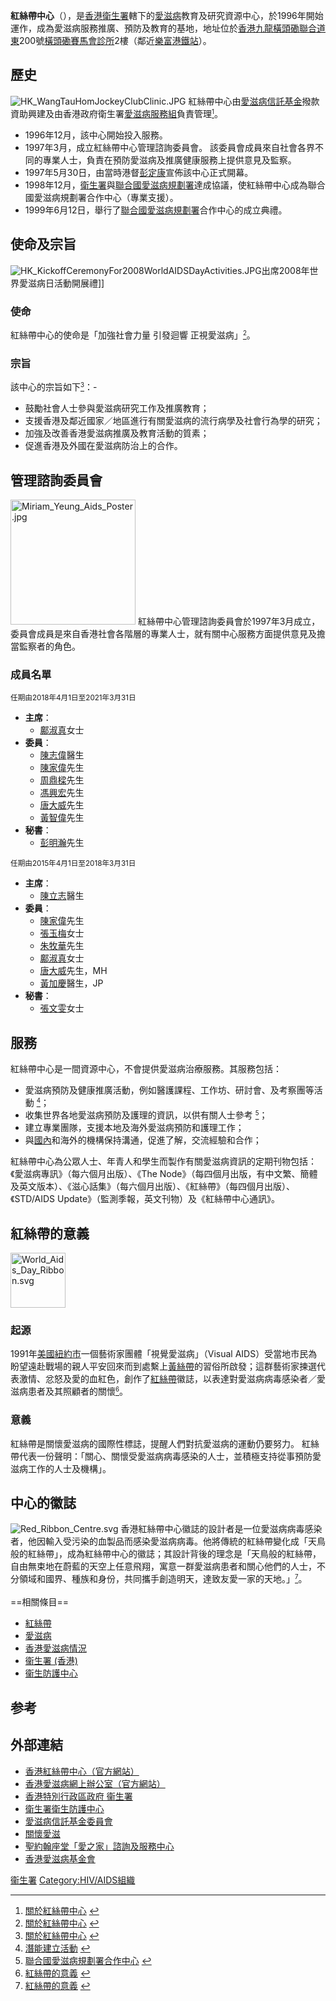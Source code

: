 {{noteTA
|1=zh-cn:卫生; zh-tw:衛生; zh-hk:衞生;
|2=zh-cn:艾滋病; zh-tw:愛滋病; zh-hk:愛滋病;
}}
{{香港政府部門基礎資訊|
中文部門名稱=紅絲帶中心|
英文部門名稱=Red Ribbon Centre|
部門標誌=Red Ribbon Centre.svg|
首長職銜=|
首長姓名=|
副首長職銜=|
副首長姓名=|
成立年份=1996|
所屬部門=[[衞生署_(香港)|衛生署]]愛滋病服務組|
總部=香港九龍<br />橫頭磡聯合道東200號<br />橫頭磡賽馬會診所2樓 |
free_label = 電話|
free_text = (852) 3143  7200|
網站= [http://www.rrc.gov.hk 紅絲帶中心網站] |
}}
'''紅絲帶中心'''（{{lang-en|Red Ribbon Centre}}），是[[香港|香港]][[衞生署_(香港)|衛生署]]轄下的[[愛滋病|愛滋病]]教育及研究資源中心，於1996年開始運作，成為愛滋病服務推廣、預防及教育的基地，地址位於[[香港|香港]][[九龍|九龍]][[橫頭磡|橫頭磡]][[聯合道|聯合道東]]200號[[香港賽馬會診療所|橫頭磡賽馬會診所]]2樓（鄰近[[樂富|樂富]][[樂富站|港鐵站]]）。

==歷史==
[[File:HK_WangTauHomJockeyClubClinic.JPG|thumb]]
紅絲帶中心由[[愛滋病信託基金|愛滋病信託基金]]撥款資助興建及由香港政府衛生署[[愛滋病服務組|愛滋病服務組]]負責管理<small><ref name="main">[http://www.info.gov.hk/aids/rrc/chinese/main.htm 關於紅絲帶中心] {{webarchive|url=https://web.archive.org/web/20090301173039/http://www.info.gov.hk/aids/rrc/chinese/main.htm |date=2009-03-01 }} </ref></small>。 
*1996年12月，該中心開始投入服務。
*1997年3月，成立紅絲帶中心管理諮詢委員會。 該委員會成員來自社會各界不同的專業人士，負責在預防愛滋病及推廣健康服務上提供意見及監察。
*1997年5月30日，由當時港督[[彭定康|彭定康]]宣佈該中心正式開幕。 
*1998年12月，[[衞生署_(香港)|衛生署]]與[[聯合國愛滋病規劃署|聯合國愛滋病規劃署]]達成協議，使紅絲帶中心成為聯合國愛滋病規劃署合作中心（專業支援）。
*1999年6月12日，舉行了[[聯合國愛滋病規劃署|聯合國愛滋病規劃署]]合作中心的成立典禮。

==使命及宗旨==
[[File:HK_KickoffCeremonyFor2008WorldAIDSDayActivities.JPG|thumb]]出席2008年世界愛滋病日活動開展禮]]
===使命===
紅絲帶中心的使命是「加強社會力量 引發迴響 正視愛滋病」<small><ref name="main">[http://www.info.gov.hk/aids/rrc/chinese/main.htm 關於紅絲帶中心] {{webarchive|url=https://web.archive.org/web/20090301173039/http://www.info.gov.hk/aids/rrc/chinese/main.htm |date=2009-03-01 }} </ref></small>。 

===宗旨===
該中心的宗旨如下<small><ref name="main">[http://www.info.gov.hk/aids/rrc/chinese/main.htm 關於紅絲帶中心] {{webarchive|url=https://web.archive.org/web/20090301173039/http://www.info.gov.hk/aids/rrc/chinese/main.htm |date=2009-03-01 }} </ref></small>：- 
* 鼓勵社會人士參與愛滋病研究工作及推廣教育； 
* 支援香港及鄰近國家／地區進行有關愛滋病的流行病學及社會行為學的研究；
* 加強及改善香港愛滋病推廣及教育活動的質素； 
* 促進香港及外國在愛滋病防治上的合作。

==管理諮詢委員會==
[[File:Miriam_Yeung_Aids_Poster.jpg|200px]]
紅絲帶中心管理諮詢委員會於1997年3月成立，委員會成員是來自香港社會各階層的專業人士，就有關中心服務方面提供意見及擔當監察者的角色。

===成員名單===
<small>任期由2018年4月1日至2021年3月31日</small> 
*'''主席'''： 
**[[鄺淑真|鄺淑真]]女士
*'''委員'''： 
**[[陳志偉|陳志偉]]醫生
**[[陳家偉|陳家偉]]先生
**[[周鼎樑|周鼎樑]]先生
**[[馮興宏|馮興宏]]先生{{SBS}}
**[[唐大威|唐大威]]先生{{MH}}
**[[黃智偉|黃智偉]]先生
*'''秘書'''： 
**[[彭明瀚|彭明瀚]]先生

<small>任期由2015年4月1日至2018年3月31日</small> 
*'''主席'''： 
**[[陳立志|陳立志]]醫生
*'''委員'''： 
**[[陳家偉|陳家偉]]先生
**[[張玉梅|張玉梅]]女士
**[[朱牧華|朱牧華]]先生
**[[鄺淑真|鄺淑真]]女士
**[[唐大威|唐大威]]先生，MH
**[[黃加慶|黃加慶]]醫生，JP
*'''秘書'''： 
**[[張文雯|張文雯]]女士

==服務== 
紅絲帶中心是一間資源中心，不會提供愛滋病治療服務。其服務包括：
* 愛滋病預防及健康推廣活動，例如醫護課程、工作坊、研討會、及考察團等活動 <small><ref name="Capacity">[http://www.info.gov.hk/aids/rrc/chinese/capacity.htm 潛能建立活動] {{webarchive|url=https://web.archive.org/web/20081208030622/http://www.info.gov.hk/aids/rrc/chinese/capacity.htm |date=2008-12-08 }} </ref></small>；
* 收集世界各地愛滋病預防及護理的資訊，以供有關人士參考 <small><ref name="UNAIDS">[http://www.info.gov.hk/aids/rrc/chinese/unaids.htm 聯合國愛滋病規劃署合作中心] {{webarchive|url=https://web.archive.org/web/20090301173412/http://www.info.gov.hk/aids/rrc/chinese/unaids.htm |date=2009-03-01 }} </ref></small>；
* 建立專業團隊，支援本地及海外愛滋病預防和護理工作； 
* 與[[中國|國內]]和海外的機構保持溝通，促進了解，交流經驗和合作；

紅絲帶中心為公眾人士、年青人和學生而製作有關愛滋病資訊的定期刊物包括：《愛滋病專訊》（每六個月出版）、《The Node》（每四個月出版，有中文繁、簡體及英文版本）、《滋心話集》（每六個月出版）、《紅絲帶》（每四個月出版）、《STD/AIDS Update》（監測季報，英文刊物）及《紅絲帶中心通訊》。

==紅絲帶的意義==
[[File:World_Aids_Day_Ribbon.svg|88px]]
{{main|紅絲帶}}

===起源===
1991年[[美國|美國]][[紐約市|紐約市]]一個藝術家團體「視覺愛滋病」（Visual AIDS）受當地市民為盼望遠赴戰場的親人平安回來而到處繫上[[黃絲帶|黃絲帶]]的習俗所啟發；這群藝術家揀選代表激情、忿怒及愛的血紅色，創作了[[紅絲帶|紅絲帶]]徽誌，以表達對愛滋病病毒感染者／愛滋病患者及其照顧者的關懷<small><ref name="ribbon">[http://www.info.gov.hk/aids/rrc/chinese/theredribbon.htm 紅絲帶的意義] {{webarchive|url=https://web.archive.org/web/20081202104704/http://www.info.gov.hk/aids/rrc/chinese/theredribbon.htm |date=2008-12-02 }} </ref></small>。

===意義===
紅絲帶是關懷愛滋病的國際性標誌，提醒人們對抗愛滋病的運動仍要努力。 紅絲帶代表一份聲明：「關心、關懷受愛滋病病毒感染的人士，並積極支持從事預防愛滋病工作的人士及機構」。

==中心的徽誌==
[[File:Red_Ribbon_Centre.svg|thumb]]
香港紅絲帶中心徽誌的設計者是一位愛滋病病毒感染者，他因輸入受污染的血製品而感染愛滋病病毒。他將傳統的紅絲帶變化成「天鳥般的紅絲帶」，成為紅絲帶中心的徽誌；其設計背後的理念是「天鳥般的紅絲帶，自由無束地在蔚藍的天空上任意飛翔，寓意一群愛滋病患者和關心他們的人士，不分領域和國界、種族和身份，共同攜手創造明天，達致友愛一家的天地。」<small><ref name="ribbon">[http://www.info.gov.hk/aids/rrc/chinese/theredribbon.htm 紅絲帶的意義] {{webarchive|url=https://web.archive.org/web/20081202104704/http://www.info.gov.hk/aids/rrc/chinese/theredribbon.htm |date=2008-12-02 }} </ref></small>。
<br>
<br>
==相關條目==
*[[紅絲帶|紅絲帶]]
*[[愛滋病|愛滋病]]
*[[香港愛滋病情況|香港愛滋病情況]]
*[[衞生署_(香港)|衞生署 (香港)]]
*[[衞生防護中心|衞生防護中心]]

== 参考 ==
{{reflist}}

== 外部連結 ==
*[http://www.rrc.gov.hk/ 香港紅絲帶中心（官方網站）]
*[http://www.info.gov.hk/aids 香港愛滋病網上辦公室（官方網站）]
*[http://www.dh.gov.hk 香港特別行政區政府 衞生署]
*[http://www.chp.gov.hk/ 衛生署衛生防護中心]
*[http://www.atf.gov.hk/ 愛滋病信託基金委員會]
*[https://web.archive.org/web/20191110103554/https://aidsconcern.org.hk/ 關懷愛滋]
*[http://www.sjhivctr.com/ 聖約翰座堂「愛之家」諮詢及服務中心]
*[http://www.aids.org.hk/ 香港愛滋病基金會]

[[Category:香港政府部門|衞生署]]
[[Category:HIV/AIDS組織|Category:HIV/AIDS組織]]
{{香港特別行政區政府部門}}